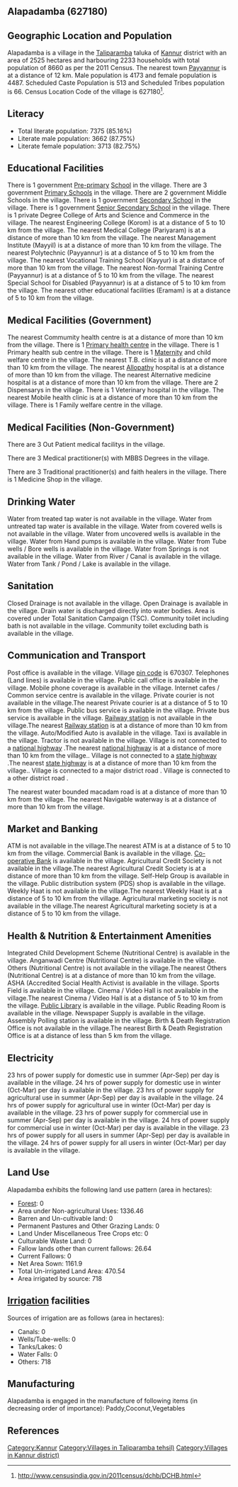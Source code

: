 {{Infobox settlement
| name=Alapadamba
| native_name=
| native_name_lang=
| other_name=
| nickname=
| settlement_type=Village
| image_skyline=
| image_alt=
| image_caption=
| pushpin_map=India Kerala
| pushpin_label_position=right
| pushpin_map_alt=
| pushpin_map_caption=Location in Kerala, India
| latd=
| latm=
| lats=
| latNS=
| longd=
| longm=
| longs=
| longEW=
| coordinates_display=inline,title
| subdivision_type=Country
| subdivision_name={{flag|India}}
| subdivision_type1=[[States and territories of India|State]]
| subdivision_name1=Kerala 
| subdivision_type2=[[List of districts of India|District]]
| subdivision_name2=Kannur
| subdivision_type3=Tahsil
| subdivision_name3=Taliparamba 
| website=
| established_title=<!-- Established -->
| established_date=
| founder=
| named_for=
| government_type=
| governing_body=
| unit_pref=Metric=
| area_footnotes=
| area_rank=
| area_total_km2=25.25
| elevation_footnotes=
| elevation_m=
| population_total=8660
| population_as_of=2011
| population_rank=
| population_density_km2=342
| population_demonym=
| population_footnotes=
| demographics_type1=Languages
| demographics1_title1=Official
| demographics1_info1=[[Malayalam language|Malayalam]]
| timezone1=[[Indian Standard Time|IST]]
| utc_offset1==+5:30
| postal_code_type=[[Postal Index Number|PIN]]
| postal_code=670307
| area_code_type=Telephone code
| area_code=
| registration_plate=
| blank1_name_sec1=Nearest city
| blank1_info_sec1=[[Payyannur]]
| blank2_name_sec1=[[Human sex ratio|Sex ratio]]
| blank2_info_sec1=1075 [[male|♂]]/[[female|♀]]
| blank3_name_sec1=Literacy
| blank3_info_sec1=85.16%
| blank1_name_sec2=[[2011 Census of India|2011 census]] code
| blank1_info_sec2=627180
| footnotes=
}}

== Alapadamba (627180) ==

== Geographic Location and Population ==

Alapadamba is a village in the [[Taliparamba ]] taluka of [[Kannur]] district with an area of 2525 hectares and harbouring 2233 households with total population of 8660 as per the 2011 Census. The nearest town [[Payyannur]] is at a distance of 12 km. Male population is 4173 and female population is 4487. Scheduled Caste Population is 513 and Scheduled Tribes population is 66. Census Location Code of the village is 627180<ref>http://www.censusindia.gov.in/2011census/dchb/DCHB.html</ref>.


== Literacy ==  
* Total literate population: 7375 (85.16%)
* Literate male population: 3662 (87.75%)
* Literate female population: 3713 (82.75%)


== Educational Facilities ==  
There is 1 government [[Pre-primary]] [[School]] in the village.
There are 3 government [[Primary School]]s in the village.
There are 2 government Middle Schools in the village.
There is 1 government [[Secondary School]] in the village.
There is 1 government [[Senior Secondary School]] in the village.
There is 1 private Degree College of Arts and Science and Commerce in the village.
The nearest Engineering College (Korom) is at a distance of 5 to 10 km from the village.
The nearest Medical College (Pariyaram) is at a distance of more than 10 km from the village.
The nearest Management Institute (Mayyil) is at a distance of more than 10 km from the village.
The nearest Polytechnic (Payyannur) is at a distance of 5 to 10 km from the village.
The nearest Vocational Training School (Kayyur) is at a distance of more than 10 km from the village.
The nearest Non-formal Training Centre (Payyannur) is at a distance of 5 to 10 km from the village.
The nearest Special School for Disabled (Payyannur) is at a distance of 5 to 10 km from the village.
The nearest other educational facilities (Eramam) is at a distance of 5 to 10 km from the village.


== Medical Facilities (Government) ==
The nearest Commumity health centre is at a distance of more than 10 km from the village.
There is 1 [[Primary health centre]] in the village.
There is 1 Primary health sub centre in the village.
There is 1 [[Maternity]] and child welfare centre in the village.
The nearest T.B. clinic is at a distance of more than 10 km from the village.
The nearest [[Allopathy]] hospital is at a distance of more than 10 km from the village.
The nearest Alternative medicine hospital is at a distance of more than 10 km from the village.
There are 2 Dispensarys in the village.
There is 1 Veterinary hospital in the village.
The nearest Mobile health clinic is at a distance of more than 10 km from the village.
There is 1 Family welfare centre in the village.


== Medical Facilities (Non-Government) ==
There are 3 Out Patient medical facilitys in the village.


There are 3 Medical practitioner(s) with MBBS Degrees in the village.


There are 3 Traditional practitioner(s) and faith healers in the village.
There is 1 Medicine Shop in the village.



== Drinking Water ==
Water from treated tap water is not available in the village.
Water from untreated tap water is available in the village.
Water from covered wells is not available in the village.
Water from uncovered wells is available in the village.
Water from Hand pumps is available in the village.
Water from Tube wells / Bore wells is available in the village.
Water from Springs is not available in the village.
Water from River / Canal is available in the village.
Water from Tank / Pond / Lake is available in the village.


== Sanitation ==
Closed Drainage is not available in the village.
Open Drainage is available in the village.
Drain water is discharged directly into water bodies.
Area is covered under Total Sanitation Campaign (TSC).
Community toilet including bath is not available in the village.
Community toilet excluding bath is available in the village.


== Communication and Transport ==
Post office is available in the village.
Village [[pin code]] is 670307.
Telephones (Land lines) is available in the village.
Public call office is available in the village.
Mobile phone coverage is available in the village.
Internet cafes / Common service centre is available in the village.
Private courier is not available in the village.The nearest Private courier is at a distance of 5 to 10 km from the village.
Public bus service is available in the village.
Private bus service is available in the village.
[[Railway station]] is not available in the village.The nearest [[Railway station]] is at a distance of more than 10 km from the village.
Auto/Modified Auto is available in the village.
Taxi is available in the village.
Tractor is not available in the village.
Village is not connected to a [[national highway]] .The nearest [[national highway]] is at a distance of more than 10 km from the village..
Village is not connected to a [[state highway]] .The nearest [[state highway]] is at a distance of more than 10 km from the village..
Village is connected to a major district road    .
Village is connected to a other district road  .


The nearest water bounded macadam road is at a distance of more than 10 km from the village.
The nearest Navigable waterway is at a distance of more than 10 km from the village.



== Market and Banking ==
ATM is not available in the village.The nearest ATM is at a distance of 5 to 10 km from the village.
Commercial Bank is available in the village.
[[Co-operative Bank]] is available in the village.
Agricultural Credit Society is not available in the village.The nearest Agricultural Credit Society is at a distance of more than 10 km from the village.
Self-Help Group is available in the village.
Public distribution system (PDS) shop is available in the village.
Weekly Haat is not available in the village.The nearest Weekly Haat is at a distance of 5 to 10 km from the village.
Agricultural marketing society is not available in the village.The nearest Agricultural marketing society is at a distance of 5 to 10 km from the village.


== Health & Nutrition & Entertainment Amenities ==
Integrated Child Development Scheme (Nutritional Centre) is available in the village.
Anganwadi Centre (Nutritional Centre) is available in the village.
Others (Nutritional Centre) is not available in the village.The nearest Others (Nutritional Centre) is at a distance of more than 10 km from the village.
ASHA (Accredited Social Health Activist is available in the village.
Sports Field is available in the village.
Cinema / Video Hall is not available in the village.The nearest Cinema / Video Hall is at a distance of 5 to 10 km from the village.
[[Public Library]] is available in the village.
Public Reading Room is available in the village.
Newspaper Supply is available in the village.
Assembly Polling station is available in the village.
Birth & Death Registration Office is not available in the village.The nearest Birth & Death Registration Office is at a distance of less than 5 km from the village.


== Electricity ==
23 hrs of power supply for domestic use in summer (Apr-Sep) per day is available in the village.
24 hrs of power supply for domestic use in winter (Oct-Mar) per day is available in the village.
23 hrs of power supply for agricultural use in summer (Apr-Sep) per day is available in the village.
24 hrs of power supply for agricultural use in winter (Oct-Mar) per day is available in the village.
23 hrs of power supply for commercial use in summer (Apr-Sep) per day is available in the village.
24 hrs of power supply for commercial use in winter (Oct-Mar) per day is available in the village.
23 hrs of power supply for all users in summer (Apr-Sep) per day is available in the village.
24 hrs of power supply for all users in winter (Oct-Mar) per day is available in the village.


== Land Use ==
Alapadamba exhibits the following land use pattern (area in hectares):
* [[Forest]]: 0
* Area under Non-agricultural Uses: 1336.46
* Barren and Un-cultivable land: 0
* Permanent Pastures and Other Grazing Lands: 0
* Land Under Miscellaneous Tree Crops etc: 0
* Culturable Waste Land: 0
* Fallow lands other than current fallows: 26.64
* Current Fallows: 0
* Net Area Sown: 1161.9
* Total Un-irrigated Land Area: 470.54
* Area irrigated by source: 718


== [[Irrigation]] facilities ==
Sources of irrigation are as follows (area in hectares):
* Canals: 0
* Wells/Tube-wells: 0
* Tanks/Lakes: 0
* Water Falls: 0
* Others: 718


== Manufacturing ==
Alapadamba is engaged in the manufacture of following items (in decreasing order of importance): Paddy,Coconut,Vegetables


[[Category:Kannur]]
[[Category:Villages in Taliparamba  tehsil)]]
[[Category:Villages in Kannur district)]]


== References ==
{{Reflist}}


